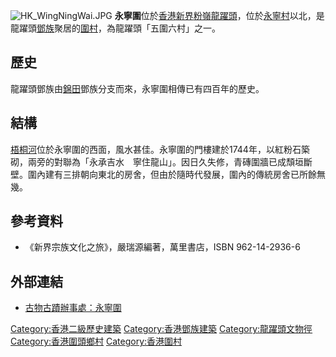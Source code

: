 [[File:HK_WingNingWai.JPG|thumb]]
'''永寧圍'''位於[[香港|香港]][[新界|新界]][[粉嶺|粉嶺]][[龍躍頭|龍躍頭]]，位於[[永寧村|永寧村]]以北，是龍躍頭[[鄧姓|鄧族]]聚居的[[圍村|圍村]]，為龍躍頭「五圍六村」之一。

==歷史==
龍躍頭鄧族由[[錦田|錦田]]鄧族分支而來，永寧圍相傳已有四百年的歷史。

==結構==
[[梧桐河|梧桐河]]位於永寧圍的西面，風水甚佳。永寧圍的門樓建於1744年，以紅粉石築砌，兩旁的對聯為「永承吉水　寧住龍山」。因日久失修，青磚圍牆已成頹垣斷壁。圍內建有三排朝向東北的房舍，但由於隨時代發展，圍內的傳統房舍已所餘無幾。

==參考資料==
* 《新界宗族文化之旅》，嚴瑞源編著，萬里書店，ISBN 962-14-2936-6

==外部連結==
* [https://web.archive.org/web/20121022035034/http://www.lcsd.gov.hk/CE/Museum/Monument/b5/trails_lung1.php?tid=4 古物古蹟辦事處：永寧圍]

{{香港圍村}}
{{龍躍頭文物徑文物}}
{{香港二級歷史建築}}

[[Category:香港二級歷史建築|Category:香港二級歷史建築]]
[[Category:香港鄧族建築|Category:香港鄧族建築]]
[[Category:龍躍頭文物徑|Category:龍躍頭文物徑]]
[[Category:香港圍頭鄉村|Category:香港圍頭鄉村]]
[[Category:香港圍村|Category:香港圍村]]
